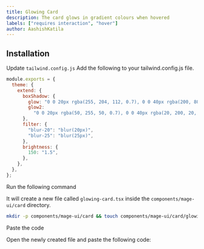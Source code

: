 ```yaml
---
title: Glowing Card
description: The card glows in gradient colours when hovered
labels: ["requires interaction", "hover"]
author: AashishKatila
---
```


<ComponentPreview name="card-glowing-card--docs" />

## Installation

<Steps>

<Step>Update `tailwind.config.js`</Step>
Add the following to your tailwind.config.js file.

```js
module.exports = {
  theme: {
    extend: {
      boxShadow: {
        glow: "0 0 20px rgba(255, 204, 112, 0.7), 0 0 40px rgba(200, 80, 192, 0.5), 0 0 60px rgba(65, 88, 208, 0.3)",
        glow2:
          "0 0 20px rgba(50, 255, 50, 0.7), 0 0 40px rgba(20, 200, 20, 0.5), 0 0 60px rgba(5, 150, 5, 0.3)",
      },
      filter: {
        "blur-20": "blur(20px)",
        "blur-25": "blur(25px)",
      },
      brightness: {
        150: "1.5",
      },
    },
  },
};
```

<Step>Run the following command</Step>

It will create a new file called `glowing-card.tsx` inside the `components/mage-ui/card` directory.

```bash
mkdir -p components/mage-ui/card && touch components/mage-ui/card/glowing-card.tsx
```

<Step>Paste the code</Step>

Open the newly created file and paste the following code:

```jsx file=<rootDir>/mage-ui/card/glowing-card.tsx

```

</Steps>
